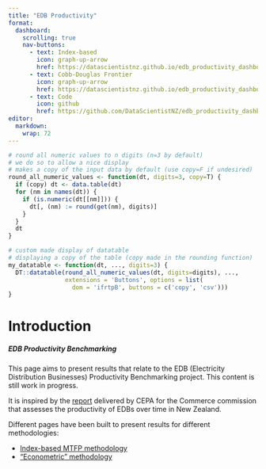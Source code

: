 ```yaml
---
title: "EDB Productivity"
format: 
  dashboard:
    scrolling: true 
    nav-buttons:
      - text: Index-based
        icon: graph-up-arrow
        href: https://datascientistnz.github.io/edb_productivity_dashboard/quarto/mtfp
      - text: Cobb-Douglas Frontier
        icon: graph-up-arrow
        href: https://datascientistnz.github.io/edb_productivity_dashboard/quarto/cobb_douglas_frontier
      - text: Code
        icon: github
        href: https://github.com/DataScientistNZ/edb_productivity_dashboard
editor: 
  markdown: 
    wrap: 72
---
```


```r

# round all numeric values to n digits (n=3 by default)
# we do so to allow a nice display
# makes a copy of the input data by default (use copy=F if undesired)
round_all_numeric_values <- function(dt, digits=3, copy=T) {
  if (copy) dt <- data.table(dt)
  for (nm in names(dt)) {
    if (is.numeric(dt[[nm]])) {
      dt[, (nm) := round(get(nm), digits)]
    }
  }
  dt
}

# custom made display of datatable
# displaying a copy of the table (copy made in the rounding function)
my_datatable <- function(dt, ..., digits=3) {
  DT::datatable(round_all_numeric_values(dt, digits=digits), ..., 
                extensions = 'Buttons', options = list(
                  dom = 'ifrtpB', buttons = c('copy', 'csv')))
}

```

# Introduction

<h5>EDB Productivity Benchmarking </h5>

This page aims to present results that relate to the EDB (Electricity Distribution Businesses) Productivity Benchmarking project. This content is still work in progress.

It is inspired by the [report](https://comcom.govt.nz/regulated-industries/electricity-lines/electricity-distributor-performance-and-data/productivity-and-efficiency-study-of-electricity-distributors?target=documents&root=356755)  delivered by CEPA for the Commerce commission that assesses the productivity of EDBs over time in New Zealand.

Different pages have been built to present results for different methodologies:

* [Index-based MTFP methodology](https://datascientistnz.github.io/edb_productivity_dashboard/quarto/mtfp)
* ["Econometric" methodology](https://datascientistnz.github.io/edb_productivity_dashboard/quarto/cobb_douglas_frontier)

